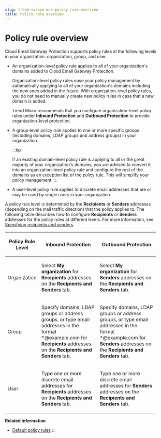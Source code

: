 ```yaml
---
slug: trend-vision-one-policy-rule-overview
title: Policy rule overview
---
```

# Policy rule overview

Cloud Email Gateway Protection supports policy rules at the following levels in your organization: organization, group, and user.

- An organization-level policy rule applies to all of your organization's domains added to Cloud Email Gateway Protection.

  Organization-level policy rules ease your policy management by automatically applying to all of your organization's domains including the new ones added in the future. With organization-level policy rules, you do not need to manually create new policy rules in case that a new domain is added.

  Trend Micro recommends that you configure organization-level policy rules under **Inbound Protection** and **Outbound Protection** to provide organization-level protection.

- A group-level policy rule applies to one or more specific groups (including domains, LDAP groups and address groups) in your organization.

  :::tip

  If an existing domain-level policy rule is applying to all or the great majority of your organization's domains, you are advised to convert it into an organization-level policy rule and configure the rest of the domains as an exception list of the policy rule. This will simplify your policy management.
  :::

- A user-level policy rule applies to discrete email addresses that are or may be used by single users in your organization.

A policy rule level is determined by the **Recipients** or **Senders** addresses (depending on the mail traffic direction) that the policy applies to. The following table describes how to configure **Recipients** or **Senders** addresses for the policy rules at different levels. For more information, see [Specifying recipients and senders](specifying-recipients-senders.mdx).

<table style="width:99%;">
<colgroup>
<col style="width: 21%" />
<col style="width: 39%" />
<col style="width: 39%" />
</colgroup>
<thead>
<tr>
<th><p>Policy Rule Level</p></th>
<th><p>Inbound Protection</p></th>
<th><p>Outbound Protection</p></th>
</tr>
</thead>
<tbody>
<tr>
<td><p>Organization</p></td>
<td><p>Select <strong>My organization</strong> for <strong>Recipients</strong> addresses on the <strong>Recipients and Senders</strong> tab.</p></td>
<td><p>Select <strong>My organization</strong> for <strong>Senders</strong> addresses on the <strong>Recipients and Senders</strong> tab.</p></td>
</tr>
<tr>
<td><p>Group</p></td>
<td><p>Specify domains, LDAP groups or address groups, or type email addresses in the format *@example.com for <strong>Recipients</strong> addresses on the <strong>Recipients and Senders</strong> tab.</p></td>
<td><p>Specify domains, LDAP groups or address groups, or type email addresses in the format *@example.com for <strong>Senders</strong> addresses on the <strong>Recipients and Senders</strong> tab.</p></td>
</tr>
<tr>
<td><p>User</p></td>
<td><p>Type one or more discrete email addresses for <strong>Recipients</strong> addresses on the <strong>Recipients and Senders</strong> tab.</p></td>
<td><p>Type one or more discrete email addresses for <strong>Senders</strong> addresses on the <strong>Recipients and Senders</strong> tab.</p></td>
</tr>
</tbody>
</table>

**Related information**

- [Default policy rules](default-policy-rules.mdx)
:::
